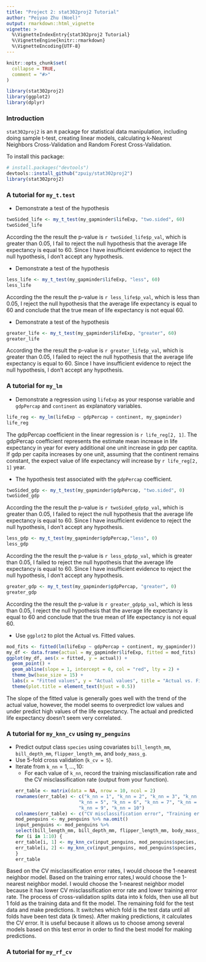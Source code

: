 ```yaml
---
title: "Project 2: stat302proj2 Tutorial"
author: "Peiyao Zhu (Noel)"
output: rmarkdown::html_vignette
vignette: >
  %\VignetteIndexEntry{stat302proj2 Tutorial}
  %\VignetteEngine{knitr::rmarkdown}
  %\VignetteEncoding{UTF-8}
---
```


```r
knitr::opts_chunk$set(
  collapse = TRUE,
  comment = "#>"
)
```

```r
library(stat302proj2)
library(ggplot2)
library(dplyr)
```

### Introduction
`stat302proj2` is an `R` package for statistical data manipulation, including doing sample t-test, creating linear models, calculating k-Nearest Neighbors Cross-Validation and Random Forest Cross-Validation.

To install this package:
``` r
# install.packages("devtools")
devtools::install_github("zpuiy/stat302proj2")
library(stat302proj2)
```

### A tutorial for `my_t.test`

* Demonstrate a test of the hypothesis
  \begin{align}
  H_0: \mu &= 60,\\
  H_a: \mu &\neq 60.
  \end{align}
```r
twoSided_life <- my_t_test(my_gapminder$lifeExp, "two.sided", 60)
twoSided_life
```
  
According the the result the p-value is `r twoSided_life$p_val`, which is greater than 0.05, I fail to reject the null hypothesis that the average life expectancy is equal to 60. Since I have insufficient evidence to reject the null hypothesis, I don't accept any hypothesis. 
  
  * Demonstrate a test of the hypothesis
  \begin{align}
  H_0: \mu &= 60,\\
  H_a: \mu &< 60.
  \end{align}
```r
less_life <- my_t_test(my_gapminder$lifeExp, "less", 60)
less_life
```

According the the result the p-value is `r less_life$p_val`, which is less than 0.05, I reject the null hypothesis that the average life expectancy is equal to 60 and conclude that the true mean of life expectancy is not equal 60.

  *  Demonstrate a test of the hypothesis
  \begin{align}
  H_0: \mu &= 60,\\
  H_a: \mu &> 60.
  \end{align}
```r
greater_life <- my_t_test(my_gapminder$lifeExp, "greater", 60)
greater_life
```

According the the result the p-value is `r greater_life$p_val`, which is greater than 0.05, I failed to reject the null hypothesis that the average life expectancy is equal to 60. Since I have insufficient evidence to reject the null hypothesis, I don't accept any hypothesis. 

### A tutorial for `my_lm`

* Demonstrate a regression using `lifeExp` as your response variable and `gdpPercap` and `continent` as explanatory variables.
```r
life_reg <- my_lm(lifeExp ~ gdpPercap + continent, my_gapminder)
life_reg
```

The gdpPercap coefficient in the linear regression is `r life_reg[2, 1]`. The gdpPercap coefficient represents the estimate mean increase in life expectancy in year for every additional one unit increase in gdp per captita. If gdp per capita increases by one unit, assuming that the continent remains constant, the expect value of life expectancy will increase by `r life_reg[2, 1]` year.

* The hypothesis test associated with the `gdpPercap` coefficient.
```r
twoSided_gdp <- my_t_test(my_gapminder$gdpPercap, "two.sided", 0)
twoSided_gdp
```

According the the result the p-value is `r twoSided_gdp$p_val`, which is greater than 0.05, I failed to reject the null hypothesis that the average life expectancy is equal to 60. Since I have insufficient evidence to reject the null hypothesis, I don't accept any hypothesis. 

```r
less_gdp <- my_t_test(my_gapminder$gdpPercap,"less", 0)
less_gdp
```

According the the result the p-value is `r less_gdp$p_val`, which is greater than 0.05, I failed to reject the null hypothesis that the average life expectancy is equal to 60. Since I have insufficient evidence to reject the null hypothesis, I don't accept any hypothesis. 

```r
greater_gdp <- my_t_test(my_gapminder$gdpPercap, "greater", 0)
greater_gdp
```

According the the result the p-value is `r greater_gdp$p_val`, which is less than 0.05, I reject the null hypothesis that the average life expectancy is equal to 60 and conclude that the true mean of life expectancy is not equal 60.

* Use `ggplot2` to plot the Actual vs. Fitted values.
```r
mod_fits <- fitted(lm(lifeExp ~ gdpPercap + continent, my_gapminder))
my_df <- data.frame(actual = my_gapminder$lifeExp, fitted = mod_fits)
ggplot(my_df, aes(x = fitted, y = actual)) +
  geom_point() +
  geom_abline(slope = 1, intercept = 0, col = "red", lty = 2) + 
  theme_bw(base_size = 15) +
  labs(x = "Fitted values", y = "Actual values", title = "Actual vs. Fitted") +
  theme(plot.title = element_text(hjust = 0.5))
```
The slope of the fitted value is generally goes well with the trend of the actual value, however, the model seems to overpredict low values and under predict high values of the life expectancy. The actual and predicted life expectancy doesn't seem very correlated.

### A tutorial for `my_knn_cv` using `my_penguins`

* Predict output class `species` using covariates `bill_length_mm`, `bill_depth_mm`, `flipper_length_mm`, and `body_mass_g`. 
* Use $5$-fold cross validation (`k_cv = 5`).
* Iterate from `k_nn`$= 1,\ldots, 10$:
    * For each value of `k_nn`, record the training misclassification rate and the CV misclassification rate (output from your function).
```r
err_table <- matrix(data = NA, nrow = 10, ncol = 2)
rownames(err_table) <- c("k_nn = 1", "k_nn = 2", "k_nn = 3", "k_nn = 4", 
                         "k_nn = 5", "k_nn = 6", "k_nn = 7", "k_nn = 8",
                         "k_nn = 9", "k_nn = 10")
colnames(err_table) <- c("CV misclassification error", "Training error")
mod_penguins <- my_penguins %>% na.omit()
input_penguins <- mod_penguins %>% 
  select(bill_length_mm, bill_depth_mm, flipper_length_mm, body_mass_g)
for (i in 1:10) {
  err_table[i, 1] <- my_knn_cv(input_penguins, mod_penguins$species, i, 5)$cv_err
  err_table[i, 2] <- my_knn_cv(input_penguins, mod_penguins$species, i, 5)$train_err
}
err_table
```

Based on the CV misclassification error rates, I would choose the 1-nearest neighbor model. Based on the training error rates,I would choose the 1-nearest neighbor model.
I would choose the 1-nearest neighbor model because it has lower CV misclassification error rate and lower training error rate.
The process of cross-validation splits data into k folds, then use all but 1 fold as the training data and fit the model. The remaining fold for the test data and make predictions. It switches which fold is the test data until all folds have been test data (k times). After making predictions, it calculates the CV error. It is useful because it allows us to choose among several models based on this test error in order to find the best model for making predictions.

### A tutorial for `my_rf_cv`

